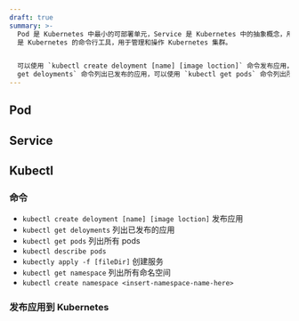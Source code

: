 ```yaml
---
draft: true
summary: >-
  Pod 是 Kubernetes 中最小的可部署单元，Service 是 Kubernetes 中的抽象概念，用于为 Pod 提供访问入口。Kubectl
  是 Kubernetes 的命令行工具，用于管理和操作 Kubernetes 集群。


  可以使用 `kubectl create deloyment [name] [image loction]` 命令发布应用，可以使用 `kubectl
  get deloyments` 命令列出已发布的应用，可以使用 `kubectl get pods` 命令列出所有 pods。
---
```


## Pod

## Service

## Kubectl

### 命令

- `kubectl create deloyment [name] [image loction]` 发布应用
- `kubectl get deloyments` 列出已发布的应用
- `kubectl get pods` 列出所有 pods
- `kubectl describe pods`
- `kubectly apply -f [fileDir]` 创建服务
- `kubectl get namespace` 列出所有命名空间
- `kubectl create namespace <insert-namespace-name-here>`

### 发布应用到 Kubernetes
